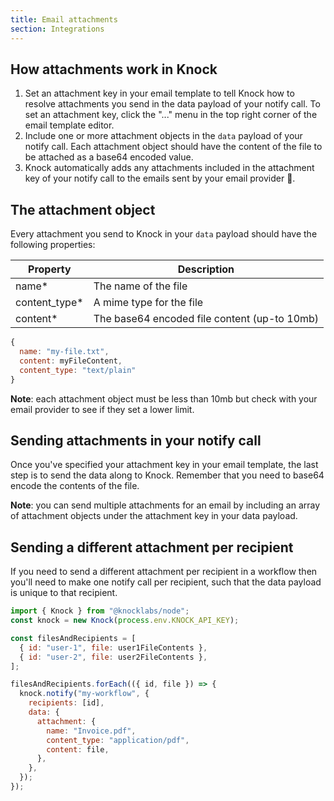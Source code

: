 ```yaml
---
title: Email attachments
section: Integrations
---
```



## How attachments work in Knock

1. Set an attachment key in your email template to tell Knock how to resolve attachments you send in the data payload of your notify call. To set an attachment key, click the "..." menu in the top right corner of the email template editor.
2. Include one or more attachment objects in the `data` payload of your notify call. Each attachment object should have the content of the file to be attached as a base64 encoded value.
3. Knock automatically adds any attachments included in the attachment key of your notify call to the emails sent by your email provider 🎉.

## The attachment object

Every attachment you send to Knock in your `data` payload should have the following properties:

| Property       | Description                                  |
| -------------- | -------------------------------------------- |
| name\*         | The name of the file                         |
| content_type\* | A mime type for the file                     |
| content\*      | The base64 encoded file content (up-to 10mb) |

```js An example attachment object
{
  name: "my-file.txt",
  content: myFileContent,
  content_type: "text/plain"
}
```

**Note**: each attachment object must be less than 10mb but check with your email provider to see if they set a lower limit.

## Sending attachments in your notify call

Once you've specified your attachment key in your email template, the last step is to send the data along to Knock. Remember that you need to base64 encode the contents of the file.

<MultiLangCodeBlock
  title="Sending attachment data"
  snippet="workflows.trigger-with-attachment"
/>

**Note**: you can send multiple attachments for an email by including an array of attachment objects under the attachment key in your data payload.

## Sending a different attachment per recipient

If you need to send a different attachment per recipient in a workflow then you'll need to make one notify call per recipient, such that the data payload is unique to that recipient.

```js Unique attachments per recipient
import { Knock } from "@knocklabs/node";
const knock = new Knock(process.env.KNOCK_API_KEY);

const filesAndRecipients = [
  { id: "user-1", file: user1FileContents },
  { id: "user-2", file: user2FileContents },
];

filesAndRecipients.forEach(({ id, file }) => {
  knock.notify("my-workflow", {
    recipients: [id],
    data: {
      attachment: {
        name: "Invoice.pdf",
        content_type: "application/pdf",
        content: file,
      },
    },
  });
});
```
